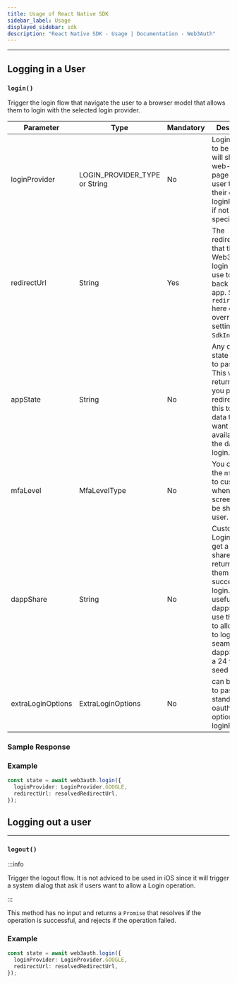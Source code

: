 ```yaml
---
title: Usage of React Native SDK
sidebar_label: Usage
displayed_sidebar: sdk
description: "React Native SDK - Usage | Documentation - Web3Auth"
---
```



---

## Logging in a User

### `login()`

Trigger the login flow that navigate the user to a browser model that allows them to login with the selected login provider.

| Parameter         | Type                          | Mandatory | Description                                                                                                                                                                                         |
| ----------------- | ----------------------------- | --------- | --------------------------------------------------------------------------------------------------------------------------------------------------------------------------------------------------- |
| loginProvider     | LOGIN_PROVIDER_TYPE or String | No        | Login provider to be used, will show a web-based page allowing user to pick their own loginProvider if not specified.                                                                               |
| redirectUrl       | String                        | Yes       | The redirectUrl that the Web3Auth login flow will use to redirect back to the app. Setting `redirectUrl` here can override the settings in `SdkInitParams`.                                         |
| appState          | String                        | No        | Any custom state you wish to pass along. This will be returned to you post redirect. Use this to store data that you want to be available to the dapp after login.                                  |
| mfaLevel          | MfaLevelType                  | No        | You can set the `mfaLevel` to customize when mfa screen should be shown to user.                                                                                                                    |
| dappShare         | String                        | No        | Custom Logins can get a dapp share returned to them post successful login. This is useful if the dapps want to use this share to allow users to login seamlessly dappShare is a 24 word seed phrase |
| extraLoginOptions | ExtraLoginOptions             | No        | can be used to pass standard oauth login options to loginProvider                                                                                                                                   |

### Sample Response

<RNResponse />

### Example

```typescript
const state = await web3auth.login({
  loginProvider: LoginProvider.GOOGLE,
  redirectUrl: resolvedRedirectUrl,
});
```

## Logging out a user

---

### `logout()`

:::info

Trigger the logout flow. It is not adviced to be used in iOS since it will trigger a system dialog that ask if users want to allow a Login operation.

:::

This method has no input and returns a `Promise` that resolves if the operation is successful, and rejects if the operation failed.

### Example

```typescript
const state = await web3auth.login({
  loginProvider: LoginProvider.GOOGLE,
  redirectUrl: resolvedRedirectUrl,
});
```
